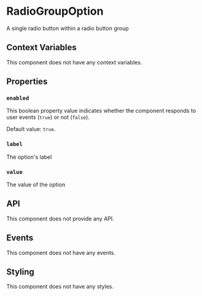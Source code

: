 
# RadioGroupOption

A single radio button within a radio button group

## Context Variables

This component does not have any context variables.

## Properties

### `enabled`

This boolean property value indicates whether the component responds to user events (`true`) or not (`false`).

Default value: `true`.

### `label`

The option's label

### `value`

The value of the option

## API

This component does not provide any API.

## Events

This component does not have any events.

## Styling

This component does not have any styles.
